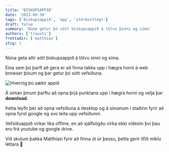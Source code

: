 ```yaml
---
title: 'BISKUPSAPPIÐ'
date: '2023-09-30'
tags: ['Biskupsappið', 'app', 'stórkostlegt']
draft: false
summary: 'Núna getur þó sótt biskupsappið á tölvu þinni og síma'
authors: ['trausti']
frettadir: ['matthias']
stig: 1
---
```



Núna geta allir sótt biskupsappið á tölvu sinni og síma.


Eina sem þú þarft að gera er að finna takka upp í hægra horni á web browser þínum og þar getur þó sótt vefsíðuna.


![Hvernig þú sækir appið](/static/images/faerslur/annad/sækja.png)


Á síman þínum þarftu að opna þrjá punktana upp í hægra horni og velja þar **download**.


Þetta leyfir þér að opna vefsíðuna á desktop og á símanum í staðinn fyrir að opna fyrst google og svo leita upp vefsíðunni.


Vefsíðuappið virkar líka offline, en að sjálfsögðu virka ekki vídeóin því þau eru frá youtube og google drive.


Við skulum þakka Matthíasi fyrir að finna út úr þessu, þetta gerir lífið miklu léttara 🙏